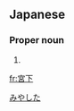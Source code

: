 ==Japanese==
{{ja-kanjitab|宮|下}}

===Proper noun===
{{ja-pos|proper|みやした}}

# {{surname|lang=ja}}

[[Category:Japanese surnames|みやした]]

[[fr:宮下]]